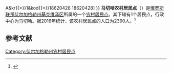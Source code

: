{{Infobox Settlement
| official_name = 马切哈农村居民点
| native_name = Мачешанское сельское поселение
| settlement_type = [[农村居民点|农村居民点]]
| subdivision_type = [[国家|国家]]
| subdivision_type1 = [[州_(俄罗斯)|州]]
| subdivision_type2 = [[区_(苏联)|区]]
| subdivision_name = {{RUS}}
| subdivision_name1 = [[伏尔加格勒州|伏尔加格勒州]]
| subdivision_name2 = [[基克维泽区|基克维泽区]]
| seat_type = 行政中心
| seat = 马切哈
| population_as_of=2016
| population_footnotes = <ref name=stat />
| population_total = 2390
| coordinates_display = inline,title
| latd = 50 | latm = 48 | lats = 20 | latNS = N
| longd = 43 | longm = 18 | longs = 11 | longEW = E
| timezone = [[莫斯科时间|MSK]]
| utc_offset = +3
| blank_name = [[俄罗斯市政土地区划代码|OKTMO编码]]
| blank_info = [http://classif.spb.ru/classificators/view/tma.php?st{{=}}A&kr{{=}}1&kod{{=}}18620428 18620428]
}}
'''马切哈农村居民点'''（{{lang-ru|Мачешанское сельское поселение}}）是[[俄罗斯联邦|俄罗斯联邦]][[伏尔加格勒州|伏尔加格勒州]][[基克维泽区|基克维泽区]]所属的一个[[农村居民点|农村居民点]]。其下辖有1个居民点，行政中心为马切哈。据2016年统计，该农村居民点的人口为2390人。<ref name=stat>{{cite web | url = http://www.gks.ru/free_doc/doc_2016/bul_dr/mun_obr2016.rar | title = Численность населения Российской Федерации по муниципальным образованиям на 1 января 2016 года | language = ru | accessdate = 2016-12-20 | archive-date = 2019-05-13 | archive-url = https://web.archive.org/web/20190513150350/http://www.gks.ru/free_doc/doc_2016/bul_dr/mun_obr2016.rar | dead-url = no }}</ref>

== 参考文献 ==
{{reflist}}

{{Russia-stub}}

[[Category:伏尔加格勒州农村居民点|Category:伏尔加格勒州农村居民点]]